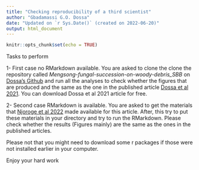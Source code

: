 ```yaml
---
title: "Checking reproducibility of a third scientist"
author: "Gbadamassi G.O. Dossa"
date: "Updated on `r Sys.Date()` (created on 2022-06-20)"
output: html_document
---
```


```r
knitr::opts_chunk$set(echo = TRUE)
```

Tasks to perform

1- First case no RMarkdown available. You are asked to clone the clone the repository called *Mengsong-fungal-succession-on-woody-debris_SBB* on [Dossa's Github](https://github.com/dossag/Mengsong-fungal-succession-on-woody-debris_SBB) and run all the analyses to check whether the figures that are produced and the same as the one in the published article [Dossa et al 2021](https://www.sciencedirect.com/science/article/pii/S0038071721000146). You can download Dossa et al 2021 article for free.  

2- Second case RMarkdown is available. You are asked to get the materials that [Njoroge et al 2022](https://besjournals.onlinelibrary.wiley.com/doi/abs/10.1111/1365-2745.13829) made available for this article. After, this try to put these materials in your directory and try to run the RMarkdown. Please check whether the results (Figures mainly) are the same as the ones in the published articles.

Please not that you might need to download some r packages if those were not installed earlier in your computer.

Enjoy your hard work
